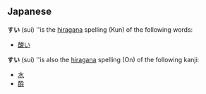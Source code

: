 ==Japanese==
'''すい''' (sui) ''is the [[hiragana]] spelling (Kun) of the following words:
* [[酸い]]

'''すい''' (sui) ''is also the [[hiragana]] spelling (On) of the following kanji:
*[[水]]
*[[酔]]